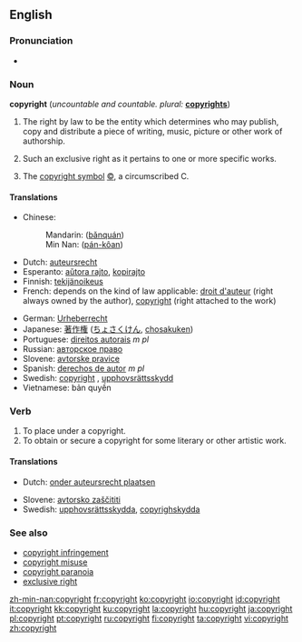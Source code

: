 ==English==

{{rank|remember|fair|blood|526|copyright|4|late|bed}}

===Pronunciation===
* {{audio|en-us-copyright.ogg|Audio (US)}}

===Noun===
{{wikipedia}}
'''copyright''' (''uncountable and countable. plural:'' '''[[copyrights]]''')

# {{uncountable}} The right by law to be the entity which determines who may publish, copy and distribute a piece of writing, music, picture or other work of authorship.
# {{countable}} Such an exclusive right as it pertains to one or more specific works.
# {{countable}} The [[copyright symbol]] [[©]], a circumscribed C.

====Translations====

{{trans-top|right to publish}}
* Chinese:
*: Mandarin: {{zh-ts|版權|版权}} ([[bǎnquán]])
*: Min Nan: {{zh-ts|版權|版权}} ([[pán-kôan]])
* Dutch: [[auteursrecht]] {{n}}
* Esperanto: [[aŭtora rajto]], [[kopirajto]]
* Finnish: [[tekijänoikeus]]
* French: depends on the kind of law applicable: [[droit d'auteur]] {{m}} (right always owned by the author), [[copyright]] {{m}} (right attached to the work)
{{trans-mid}}
* German: [[Urheberrecht]] {{n}}
* Japanese: [[著作権]] ([[ちょさくけん]], [[chosakuken]])
* Portuguese: [[direitos autorais]] ''m pl''
* Russian: [[авторское право]]
* Slovene: [[avtorske pravice]] {{f|p}}
* Spanish: [[derechos de autor]] ''m pl''
* Swedish: [[copyright#Swedish|copyright]] {{c}}, [[upphovsrättsskydd]] {{n}}
* Vietnamese: bản quyền
{{trans-bottom}}

{{trans-top|symbol ©}}
{{trans-mid}}
{{trans-bottom}}

===Verb===
{{en-verb}}

# To place under a copyright.
# To obtain or secure a copyright for some literary or other artistic work.

====Translations====

{{trans-top|place under a copyright}}
* Dutch: [[onder auteursrecht plaatsen]]
{{trans-mid}}
* Slovene: [[avtorsko zaščititi]]
* Swedish: [[upphovsrättsskydda]], [[copyrighskydda]]
{{trans-bottom}}

{{trans-top|obtain a copyright}}
{{trans-mid}}
{{trans-bottom}}

===See also===
* [[copyright infringement]]
* [[copyright misuse]]
* [[copyright paranoia]]
* [[exclusive right]]

[[zh-min-nan:copyright]]
[[fr:copyright]]
[[ko:copyright]]
[[io:copyright]]
[[id:copyright]]
[[it:copyright]]
[[kk:copyright]]
[[ku:copyright]]
[[la:copyright]]
[[hu:copyright]]
[[ja:copyright]]
[[pl:copyright]]
[[pt:copyright]]
[[ru:copyright]]
[[fi:copyright]]
[[ta:copyright]]
[[vi:copyright]]
[[zh:copyright]]